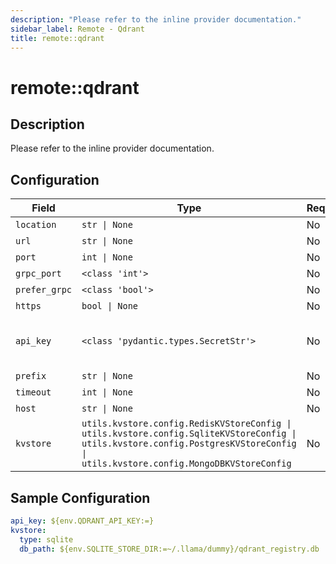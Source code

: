 ```yaml
---
description: "Please refer to the inline provider documentation."
sidebar_label: Remote - Qdrant
title: remote::qdrant
---
```


# remote::qdrant

## Description


Please refer to the inline provider documentation.


## Configuration

| Field | Type | Required | Default | Description |
|-------|------|----------|---------|-------------|
| `location` | `str \| None` | No |  |  |
| `url` | `str \| None` | No |  |  |
| `port` | `int \| None` | No | 6333 |  |
| `grpc_port` | `<class 'int'>` | No | 6334 |  |
| `prefer_grpc` | `<class 'bool'>` | No | False |  |
| `https` | `bool \| None` | No |  |  |
| `api_key` | `<class 'pydantic.types.SecretStr'>` | No |  | The API key for the Qdrant instance |
| `prefix` | `str \| None` | No |  |  |
| `timeout` | `int \| None` | No |  |  |
| `host` | `str \| None` | No |  |  |
| `kvstore` | `utils.kvstore.config.RedisKVStoreConfig \| utils.kvstore.config.SqliteKVStoreConfig \| utils.kvstore.config.PostgresKVStoreConfig \| utils.kvstore.config.MongoDBKVStoreConfig` | No | sqlite |  |

## Sample Configuration

```yaml
api_key: ${env.QDRANT_API_KEY:=}
kvstore:
  type: sqlite
  db_path: ${env.SQLITE_STORE_DIR:=~/.llama/dummy}/qdrant_registry.db
```
